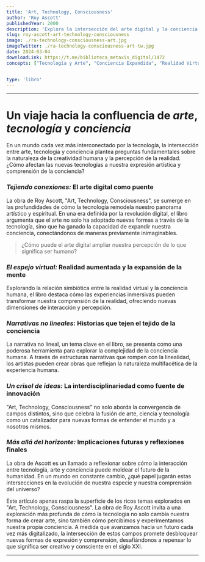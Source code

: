 ```yaml
---
title: 'Art, Technology, Consciousness'
author: 'Roy Ascott'
publishedYear: 2000
description: 'Explora la intersección del arte digital y la conciencia en la era tecnológica, destacando cómo puede expandir nuestra percepción de la realidad y creatividad humana.'
slug: roy-ascott-art-technology-consciousness
image: ./ra-technology-consciousness-art.jpg
imageTwitter: ./ra-technology-consciousness-art-tw.jpg
date: 2024-03-04
downloadLink: https://t.me/biblioteca_metaxis_digital/1472
concepts: ["Tecnología y Arte", "Conciencia Expandida", "Realidad Virtual", "Narrativa No Lineal", "Cultura Digital"]


type: 'libro'
---
```


---

# Un viaje hacia la confluencia de _arte_, _tecnología_ y _conciencia_

En un mundo cada vez más interconectado por la tecnología, la intersección entre arte, tecnología y conciencia plantea preguntas fundamentales sobre la naturaleza de la creatividad humana y la percepción de la realidad. ¿Cómo afectan las nuevas tecnologías a nuestra expresión artística y comprensión de la conciencia?

### _Tejiendo conexiones:_ El arte digital como puente

La obra de Roy Ascott, "Art, Technology, Consciousness", se sumerge en las profundidades de cómo la tecnología remodela nuestro panorama artístico y espiritual. En una era definida por la revolución digital, el libro argumenta que el arte no solo ha adoptado nuevas formas a través de la tecnología, sino que ha ganado la capacidad de expandir nuestra conciencia, conectándonos de maneras previamente inimaginables.

> ¿Cómo puede el arte digital ampliar nuestra percepción de lo que significa ser humano?

### _El espejo virtual:_ Realidad aumentada y la expansión de la mente

Explorando la relación simbiótica entre la realidad virtual y la conciencia humana, el libro destaca cómo las experiencias inmersivas pueden transformar nuestra comprensión de la realidad, ofreciendo nuevas dimensiones de interacción y percepción.

### _Narrativas no lineales:_ Historias que tejen el tejido de la conciencia

La narrativa no lineal, un tema clave en el libro, se presenta como una poderosa herramienta para explorar la complejidad de la conciencia humana. A través de estructuras narrativas que rompen con la linealidad, los artistas pueden crear obras que reflejan la naturaleza multifacética de la experiencia humana.

### _Un crisol de ideas:_ La interdisciplinariedad como fuente de innovación

"Art, Technology, Consciousness" no solo aborda la convergencia de campos distintos, sino que celebra la fusión de arte, ciencia y tecnología como un catalizador para nuevas formas de entender el mundo y a nosotros mismos.

### _Más allá del horizonte:_ Implicaciones futuras y reflexiones finales

La obra de Ascott es un llamado a reflexionar sobre cómo la interacción entre tecnología, arte y conciencia puede moldear el futuro de la humanidad. En un mundo en constante cambio, ¿qué papel jugarán estas intersecciones en la evolución de nuestra especie y nuestra comprensión del universo?

Este artículo apenas raspa la superficie de los ricos temas explorados en "Art, Technology, Consciousness". La obra de Roy Ascott invita a una exploración más profunda de cómo la tecnología no solo cambia nuestra forma de crear arte, sino también cómo percibimos y experimentamos nuestra propia conciencia. A medida que avanzamos hacia un futuro cada vez más digitalizado, la intersección de estos campos promete desbloquear nuevas formas de expresión y comprensión, desafiándonos a repensar lo que significa ser creativo y consciente en el siglo XXI.

---
